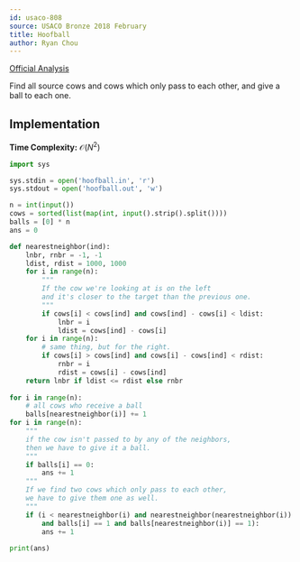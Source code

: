 ```yaml
---
id: usaco-808
source: USACO Bronze 2018 February
title: Hoofball
author: Ryan Chou
---
```


[Official Analysis](http://www.usaco.org/current/data/sol_hoofball_bronze_feb18.html)

Find all source cows and cows which only pass to each other, and give a ball to each one.

## Implementation
**Time Complexity:** $\mathcal{O}(N^2)$
<LanguageSection>
<PySection> 

```py
import sys

sys.stdin = open('hoofball.in', 'r')
sys.stdout = open('hoofball.out', 'w')

n = int(input())
cows = sorted(list(map(int, input().strip().split())))
balls = [0] * n
ans = 0

def nearestneighbor(ind):
	lnbr, rnbr = -1, -1
	ldist, rdist = 1000, 1000
	for i in range(n):
		"""
		If the cow we're looking at is on the left
		and it's closer to the target than the previous one.
		"""
		if cows[i] < cows[ind] and cows[ind] - cows[i] < ldist:
			lnbr = i
			ldist = cows[ind] - cows[i]
	for i in range(n):
		# same thing, but for the right.
		if cows[i] > cows[ind] and cows[i] - cows[ind] < rdist:
			rnbr = i
			rdist = cows[i] - cows[ind]
	return lnbr if ldist <= rdist else rnbr
    
for i in range(n):
	# all cows who receive a ball
	balls[nearestneighbor(i)] += 1
for i in range(n):
	"""
	if the cow isn't passed to by any of the neighbors,
	then we have to give it a ball.
	"""
	if balls[i] == 0:
		ans += 1
	"""
	If we find two cows which only pass to each other,
	we have to give them one as well.
	"""
	if (i < nearestneighbor(i) and nearestneighbor(nearestneighbor(i)) == i
		and balls[i] == 1 and balls[nearestneighbor(i)] == 1):
		ans += 1
    
print(ans)
```
</PySection>
</LanguageSection>
